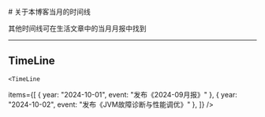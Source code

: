 
<BaseLayout title="About">
  <BaseCard title="About">
# 关于本博客当月的时间线

其他时间线可在生活文章中的当月月报中找到

---

## TimeLine

    <TimeLine

items={[
{ year: "2024-10-01", event: "发布《2024-09月报》" },
{ year: "2024-10-02", event: "发布《JVM故障诊断与性能调优》" },
]}
/>

  </BaseCard>
</BaseLayout>
